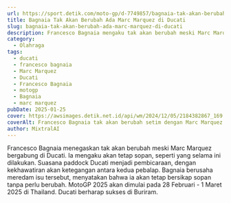 ```yaml
---
url: https://sport.detik.com/moto-gp/d-7749857/bagnaia-tak-akan-berubah-ada-marc-marquez-di-ducati
title: Bagnaia Tak Akan Berubah Ada Marc Marquez di Ducati
slug: bagnaia-tak-akan-berubah-ada-marc-marquez-di-ducati
description: Francesco Bagnaia mengaku tak akan berubah meski Marc Marquez datang ke tim Ducati. Pecco menegaskan tak akan berubah.
category:
  - Olahraga
tags:
  - ducati
  - francesco bagnaia
  - Marc Marquez
  - Ducati
  - Francesco Bagnaia
  - motogp
  - Bagnaia
  - marc marquez
pubDate: 2025-01-25
cover: https://awsimages.detik.net.id/api/wm/2024/12/05/2184382867_169.jpeg?wid=54&w=650&v=1&t=jpeg
coverAlt: Francesco Bagnaia tak akan berubah setim dengan Marc Marquez di Ducati. (Foto Anadolu via Getty Images/Anadolu)
author: MixtralAI
---
```

Francesco Bagnaia menegaskan tak akan berubah meski Marc Marquez bergabung di Ducati. Ia mengaku akan tetap sopan, seperti yang selama ini dilakukan. Suasana paddock Ducati menjadi pembicaraan, dengan kekhawatiran akan ketegangan antara kedua pebalap. Bagnaia berusaha meredam isu tersebut, menyatakan bahwa ia akan tetap bersikap sopan tanpa perlu berubah. MotoGP 2025 akan dimulai pada 28 Februari - 1 Maret 2025 di Thailand. Ducati berharap sukses di Buriram.
